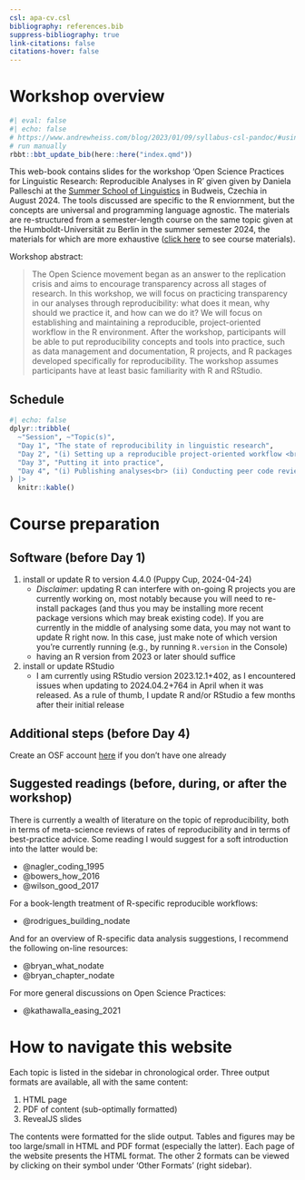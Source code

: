 ```yaml
---
csl: apa-cv.csl
bibliography: references.bib
suppress-bibliography: true
link-citations: false
citations-hover: false
---
```


# Workshop overview

```r
#| eval: false
#| echo: false
# https://www.andrewheiss.com/blog/2023/01/09/syllabus-csl-pandoc/#using-other-styles
# run manually
rbbt::bbt_update_bib(here::here("index.qmd"))
```

This web-book contains slides for the workshop 'Open Science Practices for Linguistic Research: Reproducible Analyses in R' given given by Daniela Palleschi at the [Summer School of Linguistics](https://ssol.ff.cuni.cz/) in Budweis, Czechia in August 2024. The tools discussed are specific to the R enviornment, but the concepts are universal and programming language agnostic. The materials are re-structured from a semester-length course on the same topic given at the Humboldt-Universität zu Berlin in the summer semester 2024, the materials for which are more exhaustive ([click here](https://daniela-palleschi.github.io/r4repro_SoSe2024/) to see course materials).

Workshop abstract:

> The Open Science movement began as an answer to the replication crisis and aims to encourage transparency across all stages of research. In this workshop, we will focus on practicing transparency in our analyses through reproducibility: what does it mean, why should we practice it, and how can we do it? We will focus on establishing and maintaining a reproducible, project-oriented workflow in the R environment. After the workshop, participants will be able to put reproducibility concepts and tools into practice, such as data management and documentation, R projects, and R packages developed specifically for reproducibility. The workshop assumes participants have at least basic familiarity with R and RStudio.

## Schedule

```r
#| echo: false
dplyr::tribble(
  ~"Session", ~"Topic(s)",
  "Day 1", "The state of reproducibility in linguistic research",
  "Day 2", "(i) Setting up a reproducible project-oriented workflow <br> (ii) Implementing literate and modular analyses",
  "Day 3", "Putting it into practice",
  "Day 4", "(i) Publishing analyses<br> (ii) Conducting peer code review"
) |> 
  knitr::kable()
```

# Course preparation

## Software (before Day 1)

1. install or update R to version 4.4.0 (Puppy Cup, 2024-04-24)
    + *Disclaimer*: updating R can interfere with on-going R projects you are currently working on, most notably because you will need to re-install packages (and thus you may be installing more recent package versions which may break existing code). If you are currently in the middle of analysing some data, you may not want to update R right now. In this case, just make note of which version you're currently running (e.g., by running `R.version` in the Console)
    + having an R version from 2023 or later should suffice
2. install or update RStudio
    + I am currently using RStudio version 2023.12.1+402, as I encountered issues when updating to 2024.04.2+764 in April when it was released. As a rule of thumb, I update R and/or RStudio a few months after their initial release


## Additional steps (before Day 4)

Create an OSF account [here](https://osf.io/register) if you don't have one already

## Suggested readings (before, during, or after the workshop)

There is currently a wealth of literature on the topic of reproducibility, both in terms of meta-science reviews of rates of reproducibility and in terms of best-practice advice. Some reading I would suggest for a soft introduction into the latter would be:

- @nagler_coding_1995
- @bowers_how_2016
- @wilson_good_2017

For a book-length treatment of R-specific reproducible workflows:

- @rodrigues_building_nodate

And for an overview of R-specific data analysis suggestions, I recommend the following on-line resources:

- @bryan_what_nodate
- @bryan_chapter_nodate

For more general discussions on Open Science Practices:

- @kathawalla_easing_2021

# How to navigate this website

Each topic is listed in the sidebar in chronological order. Three output formats are available, all with the same content:

1. HTML page
2. PDF of content (sub-optimally formatted)
3. RevealJS slides

The contents were formatted for the slide output. Tables and figures may be too large/small in HTML and PDF format (especially the latter). Each page of the website presents the HTML format. The other 2 formats can be viewed by clicking on their symbol under 'Other Formats' (right sidebar).